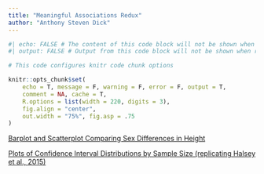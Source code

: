 ```yaml
---
title: "Meaningful Associations Redux"
author: "Anthony Steven Dick"
---
```


```r
#| echo: FALSE # The content of this code block will not be shown when rendered
#| output: FALSE # Output from this code block will not be shown when rendered

# This code configures knitr code chunk options

knitr::opts_chunk$set(
    echo = T, message = F, warning = F, error = F, output = T,
    comment = NA, cache = T,
    R.options = list(width = 220, digits = 3),
    fig.align = "center",
    out.width = "75%", fig.asp = .75
)
```

[Barplot and Scatterplot Comparing Sex Differences in Height](barplot_scatterplot.html)

[Plots of Confidence Interval Distributions by Sample Size (replicating Halsey et al., 2015)](halsey_simulation.html)

